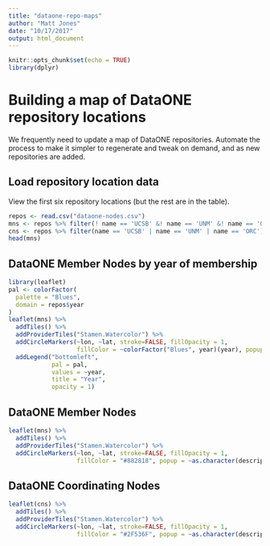 ```yaml
---
title: "dataone-repo-maps"
author: "Matt Jones"
date: "10/17/2017"
output: html_document
---
```


```r
knitr::opts_chunk$set(echo = TRUE)
library(dplyr)
```

# Building a map of DataONE repository locations

We frequently need to update a map of DataONE repositories.  Automate the
process to make it simpler to regenerate and tweak on demand, and as new 
repositories are added.

## Load repository location data

View the first six repository locations (but the rest are in the table).

```r
repos <- read.csv("dataone-nodes.csv")
mns <- repos %>% filter(! name == 'UCSB' &! name == 'UNM' &! name == 'ORC')
cns <- repos %>% filter(name == 'UCSB' | name == 'UNM' | name == 'ORC')
head(mns)
```


## DataONE Member Nodes by year of membership

```r
library(leaflet)
pal <- colorFactor(
  palette = "Blues",
  domain = repos$year
)
leaflet(mns) %>%
  addTiles() %>%
  addProviderTiles("Stamen.Watercolor") %>%
  addCircleMarkers(~lon, ~lat, stroke=FALSE, fillOpacity = 1, 
                   fillColor = ~colorFactor("Blues", year)(year), popup = ~as.character(description)) %>%
  addLegend("bottomleft", 
            pal = pal, 
            values = ~year,
            title = "Year",
            opacity = 1)
```

## DataONE Member Nodes
```r
leaflet(mns) %>%
  addTiles() %>%
  addProviderTiles("Stamen.Watercolor") %>%
  addCircleMarkers(~lon, ~lat, stroke=FALSE, fillOpacity = 1, 
                   fillColor = "#882818", popup = ~as.character(description))
```

## DataONE Coordinating Nodes
```r
leaflet(cns) %>%
  addTiles() %>%
  addProviderTiles("Stamen.Watercolor") %>%
  addCircleMarkers(~lon, ~lat, stroke=FALSE, fillOpacity = 1, 
                   fillColor = "#2F536F", popup = ~as.character(description), label = ~name, labelOptions = labelOptions(noHide = TRUE, textSize='36pt', textOnly = TRUE, offset = c(20,-12)))
```



